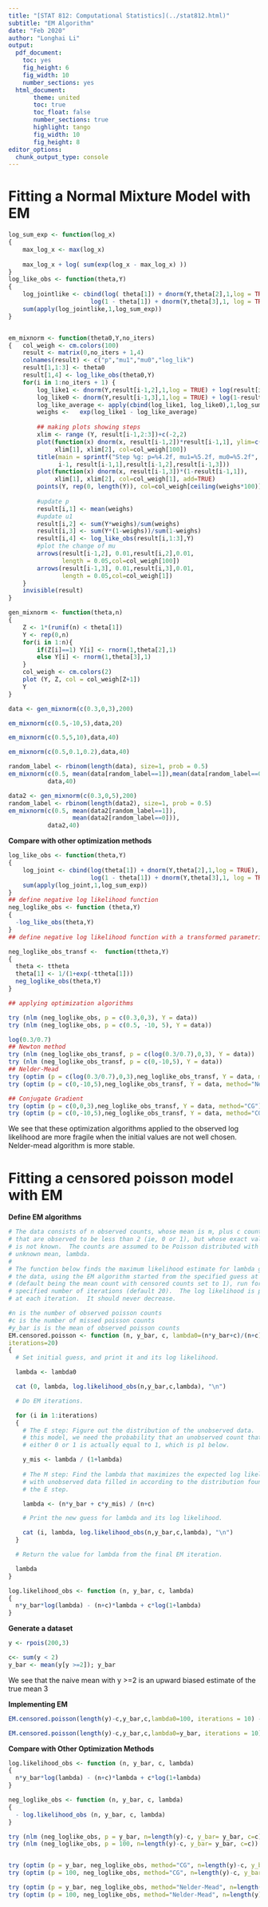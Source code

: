 ```yaml
---
title: "[STAT 812: Computational Statistics](../stat812.html)"
subtitle: "EM Algorithm"
date: "Feb 2020"
author: "Longhai Li"
output:
  pdf_document:
    toc: yes
    fig_height: 6
    fig_width: 10
    number_sections: yes
  html_document:
       theme: united
       toc: true
       toc_float: false
       number_sections: true
       highlight: tango
       fig_width: 10
       fig_height: 8
editor_options: 
  chunk_output_type: console
---
```


# Fitting a Normal Mixture Model with EM
```r
log_sum_exp <- function(log_x)
{
    max_log_x <- max(log_x)
    
    max_log_x + log( sum(exp(log_x - max_log_x) ))
}
log_like_obs <- function(theta,Y)
{
    log_jointlike <- cbind(log( theta[1]) + dnorm(Y,theta[2],1,log = TRUE),
                       log(1 - theta[1]) + dnorm(Y,theta[3],1, log = TRUE))
    sum(apply(log_jointlike,1,log_sum_exp))
}


em_mixnorm <- function(theta0,Y,no_iters)
{   col_weigh <- cm.colors(100)
    result <- matrix(0,no_iters + 1,4)
    colnames(result) <- c("p","mu1","mu0","log_lik")
    result[1,1:3] <- theta0
    result[1,4] <- log_like_obs(theta0,Y)
    for(i in 1:no_iters + 1) {
        log_like1 <- dnorm(Y,result[i-1,2],1,log = TRUE) + log(result[i-1,1])
        log_like0 <- dnorm(Y,result[i-1,3],1,log = TRUE) + log(1-result[i-1,1])
        log_like_average <- apply(cbind(log_like1, log_like0),1,log_sum_exp)
        weighs <-   exp(log_like1 - log_like_average)
        
        ## making plots showing steps
        xlim <- range (Y, result[i-1,2:3])+c(-2,2)
        plot(function(x) dnorm(x, result[i-1,2])*result[i-1,1], ylim=c(0,0.4), 
             xlim[1], xlim[2], col=col_weigh[100])
        title(main = sprintf("Step %g: p=%4.2f, mu1=%5.2f, mu0=%5.2f",
              i-1, result[i-1,1],result[i-1,2],result[i-1,3]))
        plot(function(x) dnorm(x, result[i-1,3])*(1-result[i-1,1]),
             xlim[1], xlim[2], col=col_weigh[1], add=TRUE)
        points(Y, rep(0, length(Y)), col=col_weigh[ceiling(weighs*100)] )
        
        #update p
        result[i,1] <- mean(weighs)
        #update u1
        result[i,2] <- sum(Y*weighs)/sum(weighs)
        result[i,3] <- sum(Y*(1-weighs))/sum(1-weighs)
        result[i,4] <- log_like_obs(result[i,1:3],Y)
        #plot the change of mu
        arrows(result[i-1,2], 0.01,result[i,2],0.01,
               length = 0.05,col=col_weigh[100])
        arrows(result[i-1,3], 0.01,result[i,3],0.01,
               length = 0.05,col=col_weigh[1])
    }
    invisible(result)
}
```


```r
gen_mixnorm <- function(theta,n)
{
    Z <- 1*(runif(n) < theta[1])
    Y <- rep(0,n)
    for(i in 1:n){
        if(Z[i]==1) Y[i] <- rnorm(1,theta[2],1)
        else Y[i] <- rnorm(1,theta[3],1)
    }
    col_weigh <- cm.colors(2)
    plot (Y, Z, col = col_weigh[Z+1])
    Y
}

```
```r
data <- gen_mixnorm(c(0.3,0,3),200)
```


```r
em_mixnorm(c(0.5,-10,5),data,20)
```


```r
em_mixnorm(c(0.5,5,10),data,40)
```


```r
em_mixnorm(c(0.5,0.1,0.2),data,40)
```


```r
random_label <- rbinom(length(data), size=1, prob = 0.5)
em_mixnorm(c(0.5, mean(data[random_label==1]),mean(data[random_label==0])),
           data,40)

```

```r
data2 <- gen_mixnorm(c(0.3,0,5),200)
random_label <- rbinom(length(data2), size=1, prob = 0.5)
em_mixnorm(c(0.5, mean(data2[random_label==1]),
                  mean(data2[random_label==0])),
           data2,40)

```


**Compare with other optimization methods**

```r
log_like_obs <- function(theta,Y)
{
    log_joint <- cbind(log(theta[1]) + dnorm(Y,theta[2],1,log = TRUE),
                       log(1 - theta[1]) + dnorm(Y,theta[3],1, log = TRUE))
    sum(apply(log_joint,1,log_sum_exp))
}
## define negative log likelihood function
neg_loglike_obs <- function (theta,Y)
{
  -log_like_obs(theta,Y)
}
## define negative log likelihood function with a transformed parametrization

neg_loglike_obs_transf <-  function(ttheta,Y)
{
  theta <- ttheta
  theta[1] <- 1/(1+exp(-ttheta[1]))
  neg_loglike_obs(theta,Y)
}

## applying optimization algorithms

try (nlm (neg_loglike_obs, p = c(0.3,0,3), Y = data))
try (nlm (neg_loglike_obs, p = c(0.5, -10, 5), Y = data))

log(0.3/0.7)
## Newton method
try (nlm (neg_loglike_obs_transf, p = c(log(0.3/0.7),0,3), Y = data))
try (nlm (neg_loglike_obs_transf, p = c(0,-10,5), Y = data))
## Nelder-Mead
try (optim (p = c(log(0.3/0.7),0,3),neg_loglike_obs_transf, Y = data, method="Nelder-Mead"))
try (optim (p = c(0,-10,5),neg_loglike_obs_transf, Y = data, method="Nelder-Mead"))

## Conjugate Gradient
try (optim (p = c(0,0,3),neg_loglike_obs_transf, Y = data, method="CG"))
try (optim (p = c(0,-10,5),neg_loglike_obs_transf, Y = data, method="CG"))


```

We see that these optimization algorithms applied to the observed log likelihood are more fragile when the initial values are not well chosen. Nelder-mead algorithm is more stable. 

# Fitting a censored poisson model with EM

**Define EM algorithms**
```r
# The data consists of n observed counts, whose mean is m, plus c counts
# that are observed to be less than 2 (ie, 0 or 1), but whose exact value
# is not known.  The counts are assumed to be Poisson distributed with 
# unknown mean, lambda.  
#
# The function below finds the maximum likelihood estimate for lambda given
# the data, using the EM algorithm started from the specified guess at lambda
# (default being the mean count with censored counts set to 1), run for the
# specified number of iterations (default 20).  The log likelihood is printed 
# at each iteration.  It should never decrease.

#n is the number of observed poisson counts
#c is the number of missed poisson counts
#y_bar is is the mean of observed poisson counts
EM.censored.poisson <- function (n, y_bar, c, lambda0=(n*y_bar+c)/(n+c),
iterations=20)
{
  # Set initial guess, and print it and its log likelihood.

  lambda <- lambda0

  cat (0, lambda, log.likelihood_obs(n,y_bar,c,lambda), "\n")

  # Do EM iterations.

  for (i in 1:iterations)
  {
    # The E step: Figure out the distribution of the unobserved data.  For 
    # this model, we need the probability that an unobserved count that is 
    # either 0 or 1 is actually equal to 1, which is p1 below.

    y_mis <- lambda / (1+lambda)
    
    # The M step: Find the lambda that maximizes the expected log likelihood
    # with unobserved data filled in according to the distribution found in
    # the E step.

    lambda <- (n*y_bar + c*y_mis) / (n+c)

    # Print the new guess for lambda and its log likelihood.

    cat (i, lambda, log.likelihood_obs(n,y_bar,c,lambda), "\n")
  }

  # Return the value for lambda from the final EM iteration.

  lambda
}

log.likelihood_obs <- function (n, y_bar, c, lambda)
{
  n*y_bar*log(lambda) - (n+c)*lambda + c*log(1+lambda)
}
```

**Generate a dataset**

```r
y <- rpois(200,3)

c<- sum(y < 2)
y_bar <- mean(y[y >=2]); y_bar

```

We see that the naive mean with y >=2 is an upward biased estimate of the true mean 3

**Implementing EM**

```r
EM.censored.poisson(length(y)-c,y_bar,c,lambda0=100, iterations = 10) -> lambda.em

EM.censored.poisson(length(y)-c,y_bar,c,lambda0=y_bar, iterations = 10) -> lambda.em
```

**Compare with Other Optimization Methods**


```r
log.likelihood_obs <- function (n, y_bar, c, lambda)
{
  n*y_bar*log(lambda) - (n+c)*lambda + c*log(1+lambda)
}

neg_loglike_obs <- function (n, y_bar, c, lambda)
{
  - log.likelihood_obs (n, y_bar, c, lambda)
}

try (nlm (neg_loglike_obs, p = y_bar, n=length(y)-c, y_bar= y_bar, c=c))
try (nlm (neg_loglike_obs, p = 100, n=length(y)-c, y_bar= y_bar, c=c))


try (optim (p = y_bar, neg_loglike_obs, method="CG", n=length(y)-c, y_bar= y_bar, c=c))
try (optim (p = 100, neg_loglike_obs, method="CG", n=length(y)-c, y_bar= y_bar, c=c))

try (optim (p = y_bar, neg_loglike_obs, method="Nelder-Mead", n=length(y)-c, y_bar= y_bar, c=c))
try (optim (p = 100, neg_loglike_obs, method="Nelder-Mead", n=length(y)-c, y_bar= y_bar, c=c))


```


